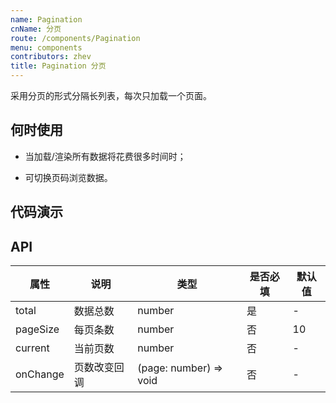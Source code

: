 ```yaml
---
name: Pagination
cnName: 分页
route: /components/Pagination
menu: components
contributors: zhev
title: Pagination 分页
---
```



采用分页的形式分隔长列表，每次只加载一个页面。

## 何时使用

- 当加载/渲染所有数据将花费很多时间时；

- 可切换页码浏览数据。

## 代码演示

<CodeBox code={BasicDemoCode} title="基本用法" description="基础分页器">
  <BasicDemo></BasicDemo>
</CodeBox>

## API

| 属性 | 说明 | 类型 | 是否必填 | 默认值 |
| ---- | ---- | ---- | ------ | ------ |
| total | 数据总数 | number | 是 | - |
| pageSize | 每页条数 | number | 否 | 10 |
| current | 当前页数 | number | 否 | - |
| onChange | 页数改变回调 | (page: number) => void | 否 | - |